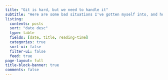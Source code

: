 ```yaml
---
title: "Git is hard, but we need to handle it"
subtitle: "Here are some bad situations I've gotten myself into, and how I eventually got myself out of them in plain english."
listing:
  contents: posts
  sort: "date desc"
  type: table
  fields: [date, title, reading-time]
  categories: true
  sort-ui: false
  filter-ui: false
  feed: true
page-layout: full
title-block-banner: true
comments: false
---
```

